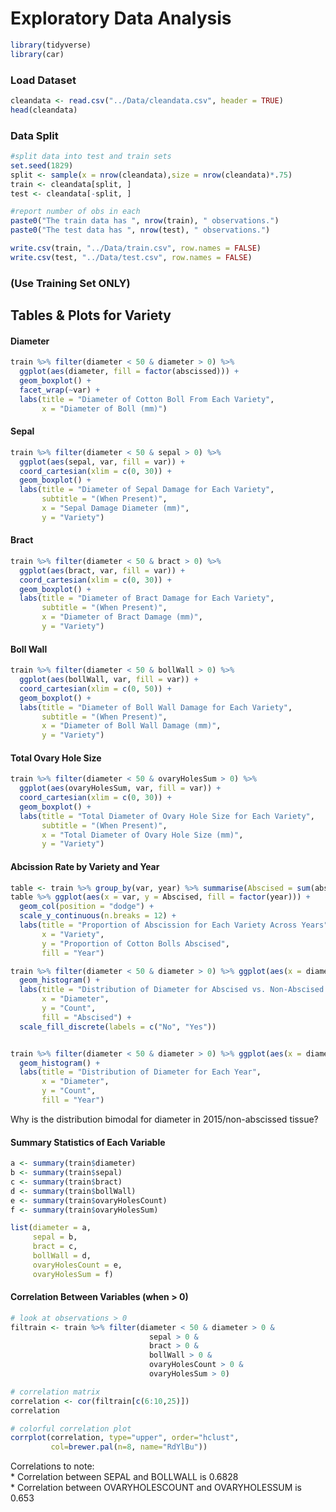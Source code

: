 # Exploratory Data Analysis

```r
library(tidyverse)
library(car)
```

### Load Dataset

```r
cleandata <- read.csv("../Data/cleandata.csv", header = TRUE)
head(cleandata)
```

### Data Split

```r
#split data into test and train sets
set.seed(1829)
split <- sample(x = nrow(cleandata),size = nrow(cleandata)*.75)
train <- cleandata[split, ]
test <- cleandata[-split, ]

#report number of obs in each
paste0("The train data has ", nrow(train), " observations.")
paste0("The test data has ", nrow(test), " observations.")
```

```r
write.csv(train, "../Data/train.csv", row.names = FALSE)
write.csv(test, "../Data/test.csv", row.names = FALSE)
```



### (Use Training Set ONLY)  

## Tables & Plots for Variety  

#### Diameter  

```r
train %>% filter(diameter < 50 & diameter > 0) %>%
  ggplot(aes(diameter, fill = factor(abscissed))) +
  geom_boxplot() +
  facet_wrap(~var) + 
  labs(title = "Diameter of Cotton Boll From Each Variety",
       x = "Diameter of Boll (mm)")
```


#### Sepal  

```r
train %>% filter(diameter < 50 & sepal > 0) %>%
  ggplot(aes(sepal, var, fill = var)) +
  coord_cartesian(xlim = c(0, 30)) +
  geom_boxplot() + 
  labs(title = "Diameter of Sepal Damage for Each Variety",
       subtitle = "(When Present)",
       x = "Sepal Damage Diameter (mm)",
       y = "Variety")
```

#### Bract  

```r
train %>% filter(diameter < 50 & bract > 0) %>%
  ggplot(aes(bract, var, fill = var)) +
  coord_cartesian(xlim = c(0, 30)) +
  geom_boxplot() + 
  labs(title = "Diameter of Bract Damage for Each Variety",
       subtitle = "(When Present)",
       x = "Diameter of Bract Damage (mm)",
       y = "Variety")
```


#### Boll Wall  

```r
train %>% filter(diameter < 50 & bollWall > 0) %>%
  ggplot(aes(bollWall, var, fill = var)) +
  coord_cartesian(xlim = c(0, 50)) +
  geom_boxplot() + 
  labs(title = "Diameter of Boll Wall Damage for Each Variety",
       subtitle = "(When Present)",
       x = "Diameter of Boll Wall Damage (mm)",
       y = "Variety")
```


#### Total Ovary Hole Size  

```r
train %>% filter(diameter < 50 & ovaryHolesSum > 0) %>%
  ggplot(aes(ovaryHolesSum, var, fill = var)) +
  coord_cartesian(xlim = c(0, 30)) +
  geom_boxplot() + 
  labs(title = "Total Diameter of Ovary Hole Size for Each Variety",
       subtitle = "(When Present)",
       x = "Total Diameter of Ovary Hole Size (mm)",
       y = "Variety")
```



#### Abcission Rate by Variety and Year  

```r
table <- train %>% group_by(var, year) %>% summarise(Abscised = sum(abscissed)/n(), Not_Abscised = (n() - sum(abscissed))/n())
table %>% ggplot(aes(x = var, y = Abscised, fill = factor(year))) + 
  geom_col(position = "dodge") + 
  scale_y_continuous(n.breaks = 12) + 
  labs(title = "Proportion of Abscission for Each Variety Across Years",
       x = "Variety",
       y = "Proportion of Cotton Bolls Abscised",
       fill = "Year")
```



```r
train %>% filter(diameter < 50 & diameter > 0) %>% ggplot(aes(x = diameter, fill = factor(abscissed))) + 
  geom_histogram() + 
  labs(title = "Distribution of Diameter for Abscised vs. Non-Abscised Cotton Bolls",
       x = "Diameter",
       y = "Count",
       fill = "Abscised") + 
  scale_fill_discrete(labels = c("No", "Yes"))


train %>% filter(diameter < 50 & diameter > 0) %>% ggplot(aes(x = diameter, fill = factor(year))) + 
  geom_histogram() + 
  labs(title = "Distribution of Diameter for Each Year",
       x = "Diameter",
       y = "Count",
       fill = "Year")
```

Why is the distribution bimodal for diameter in 2015/non-abscissed tissue?  



#### Summary Statistics of Each Variable  

```r
a <- summary(train$diameter)
b <- summary(train$sepal)
c <- summary(train$bract)
d <- summary(train$bollWall)
e <- summary(train$ovaryHolesCount)
f <- summary(train$ovaryHolesSum)

list(diameter = a, 
     sepal = b,
     bract = c,
     bollWall = d,
     ovaryHolesCount = e,
     ovaryHolesSum = f)
```


#### Correlation Between Variables (when > 0)   


```r
# look at observations > 0
filtrain <- train %>% filter(diameter < 50 & diameter > 0 &
                               sepal > 0 & 
                               bract > 0 & 
                               bollWall > 0 & 
                               ovaryHolesCount > 0 & 
                               ovaryHolesSum > 0)

# correlation matrix
correlation <- cor(filtrain[c(6:10,25)])
correlation

# colorful correlation plot
corrplot(correlation, type="upper", order="hclust",
         col=brewer.pal(n=8, name="RdYlBu"))
```

Correlations to note:  
    * Correlation between SEPAL and BOLLWALL is 0.6828  
    * Correlation between OVARYHOLESCOUNT and OVARYHOLESSUM is 0.653  

































